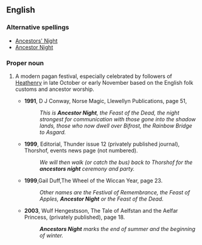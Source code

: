 ==English==

===Alternative spellings===
* [[Ancestors' Night]]
* [[Ancestor Night]]

===Proper noun===
{{en-noun|sg=[[ancestor|Ancestors]] [[Night]]}}

# {{context|paganism}} A modern pagan festival, especially celebrated by followers of [[Heathenry]] in late October or early November based on the English folk customs and ancestor worship.
#* '''1991''', D J Conway, Norse Magic, Llewellyn Publications, page 51,
#*: ''This is '''Ancestor Night''', the Feast of the Dead, the night strongest for communication with those gone into the shadow lands, those who now dwell over Bifrost, the Rainbow Bridge to Asgard.''
#* '''1999''', Editorial, Thunder issue 12 (privately published journal), Thorshof, events news page (not numbered).
#*: ''We will then walk (or catch the bus) back to Thorshof for the '''ancestors night''' ceremony and party.''
#* '''1999''',Gail Duff,The Wheel of the Wiccan Year, page 23.
#*:''Other names are the Festival of Remembrance, the Feast of Apples, '''Ancestor Night''' or the Feast of the Dead.''
#*'''2003''', Wulf Hengestsson, The Tale of Aelfstan and the Aelfar Princess, (privately published), page 18. 
#*: '''''Ancestors Night''' marks the end of summer and the beginning of winter.''